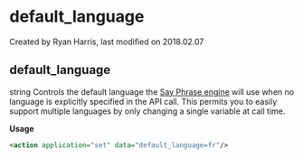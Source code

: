 
# default_language 

 Created by  Ryan Harris, last modified on 2018.02.07

## default_language

string Controls the default language the [Say Phrase engine](../FreeSWITCH-Explained/Configuration/Speech-Phrase-Management_9634492.mdx#0-about) will use when no language is explicitly specified in the API call. This permits you to easily support multiple languages by only changing a single variable at call time.

**Usage**

```xml
<action application="set" data="default_language=fr"/>
```


